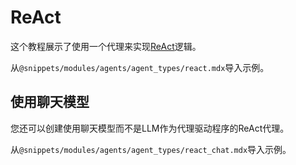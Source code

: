 # ReAct

这个教程展示了使用一个代理来实现[ReAct](https://react-lm.github.io/)逻辑。

从`@snippets/modules/agents/agent_types/react.mdx`导入示例。

<Example/>

## 使用聊天模型

您还可以创建使用聊天模型而不是LLM作为代理驱动程序的ReAct代理。

从`@snippets/modules/agents/agent_types/react_chat.mdx`导入示例。

<ChatExample/>